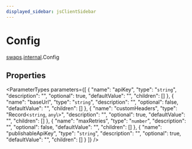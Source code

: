 ```yaml
---
displayed_sidebar: jsClientSidebar
---
```



# Config

[swaps](../../modules/swaps.mdx).[internal](../../swaps/modules/swaps.internal.mdx).Config

## Properties

<ParameterTypes parameters={[
  {
    "name": "apiKey",
    "type": "`string`",
    "description": "",
    "optional": true,
    "defaultValue": "",
    "children": []
  },
  {
    "name": "baseUrl",
    "type": "`string`",
    "description": "",
    "optional": false,
    "defaultValue": "",
    "children": []
  },
  {
    "name": "customHeaders",
    "type": "Record<`string`, `any`\\>",
    "description": "",
    "optional": true,
    "defaultValue": "",
    "children": []
  },
  {
    "name": "maxRetries",
    "type": "`number`",
    "description": "",
    "optional": false,
    "defaultValue": "",
    "children": []
  },
  {
    "name": "publishableApiKey",
    "type": "`string`",
    "description": "",
    "optional": true,
    "defaultValue": "",
    "children": []
  }
]} />
